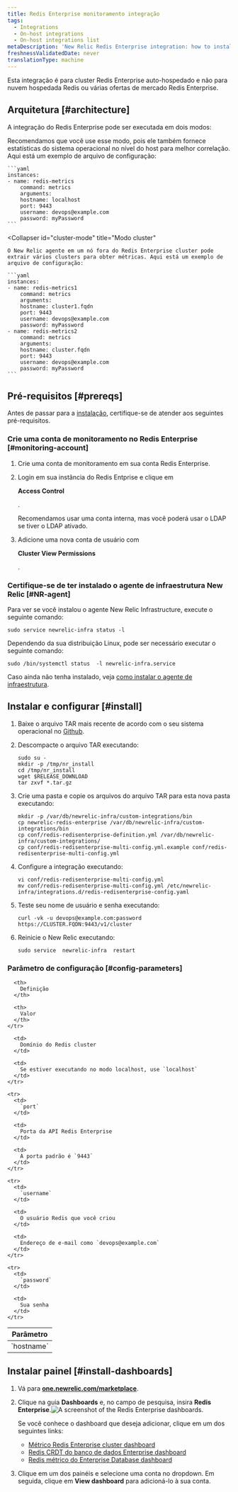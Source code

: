 ```yaml
---
title: Redis Enterprise monitoramento integração
tags:
  - Integrations
  - On-host integrations
  - On-host integrations list
metaDescription: 'New Relic Redis Enterprise integration: how to install it, configure it, and understand the data it reports.'
freshnessValidatedDate: never
translationType: machine
---
```



Esta integração é para cluster Redis Enterprise auto-hospedado e não para nuvem hospedada Redis ou várias ofertas de mercado Redis Enterprise.

## Arquitetura [#architecture]

A integração do Redis Enterprise pode ser executada em dois modos:

<CollapserGroup>
  <Collapser
    id="localhost-mode"
    title="Modo localhost"
  >
    Recomendamos que você use esse modo, pois ele também fornece estatísticas do sistema operacional no nível do host para melhor correlação. Aqui está um exemplo de arquivo de configuração:

    ```yaml
    instances:
    - name: redis-metrics
        command: metrics
        arguments:
        hostname: localhost
        port: 9443
        username: devops@example.com
        password: myPassword
    ```
  </Collapser>

  <Collapser
    id="cluster-mode"
    title="Modo cluster"
  >
    O New Relic agente em um nó fora do Redis Enterprise cluster pode extrair vários clusters para obter métricas. Aqui está um exemplo de arquivo de configuração:

    ```yaml
    instances:
    - name: redis-metrics1
        command: metrics
        arguments:
        hostname: cluster1.fqdn
        port: 9443
        username: devops@example.com
        password: myPassword
    - name: redis-metrics2
        command: metrics
        arguments:
        hostname: cluster.fqdn
        port: 9443
        username: devops@example.com
        password: myPassword
    ```
  </Collapser>
</CollapserGroup>

## Pré-requisitos [#prereqs]

Antes de passar para a [instalação](#install), certifique-se de atender aos seguintes pré-requisitos.

### Crie uma conta de monitoramento no Redis Enterprise [#monitoring-account]

1. Crie uma conta de monitoramento em sua conta Redis Enterprise.

2. Login em sua instância do Redis Entprise e clique em

   <DNT>**Access Control**</DNT>

   .

   <Callout variant="tip">Recomendamos usar uma conta interna, mas você poderá usar o LDAP se tiver o LDAP ativado.</Callout>

3. Adicione uma nova conta de usuário com

   <DNT>**Cluster View Permissions**</DNT>

   .

### Certifique-se de ter instalado o agente de infraestrutura New Relic [#NR-agent]

Para ver se você instalou o agente New Relic Infrastructure, execute o seguinte comando:

```shell
sudo service newrelic-infra status -l
```

Dependendo da sua distribuição Linux, pode ser necessário executar o seguinte comando:

```shell
sudo /bin/systemctl status  -l newrelic-infra.service
```

Caso ainda não tenha instalado, veja [como instalar o agente de infraestrutura](/docs/infrastructure/install-infrastructure-agent/get-started/install-infrastructure-agent/).

## Instalar e configurar [#install]

1. Baixe o arquivo TAR mais recente de acordo com o seu sistema operacional no [Github](https://github.com/redis-field-engineering/newrelic-redis-enterprise/releases).

2. Descompacte o arquivo TAR executando:

   ```shell
   sudo su -
   mkdir -p /tmp/nr_install
   cd /tmp/nr_install
   wget $RELEASE_DOWNLOAD
   tar zxvf *.tar.gz 
   ```

3. Crie uma pasta e copie os arquivos do arquivo TAR para esta nova pasta executando:

   ```shell
   mkdir -p /var/db/newrelic-infra/custom-integrations/bin
   cp newrelic-redis-enterprise /var/db/newrelic-infra/custom-integrations/bin
   cp conf/redis-redisenterprise-definition.yml /var/db/newrelic-infra/custom-integrations/
   cp conf/redis-redisenterprise-multi-config.yml.example conf/redis-redisenterprise-multi-config.yml
   ```

4. Configure a integração executando:

   ```shell
   vi conf/redis-redisenterprise-multi-config.yml
   mv conf/redis-redisenterprise-multi-config.yml /etc/newrelic-infra/integrations.d/redis-redisenterprise-config.yaml
   ```

5. Teste seu nome de usuário e senha executando:

   ```shell
   curl -vk -u devops@example.com:password https://CLUSTER.FQDN:9443/v1/cluster
   ```

6. Reinicie o New Relic executando:

   ```shell
   sudo service  newrelic-infra  restart
   ```

<InstallFeedback/>

### Parâmetro de configuração [#config-parameters]

<table>
  <thead>
    <tr>
      <th style={{ width: "200px" }}>
        Parâmetro
      </th>

      <th>
        Definição
      </th>

      <th>
        Valor
      </th>
    </tr>
  </thead>

  <tbody>
    <tr>
      <td>
        `hostname`
      </td>

      <td>
        Domínio do Redis cluster
      </td>

      <td>
        Se estiver executando no modo localhost, use `localhost`
      </td>
    </tr>

    <tr>
      <td>
        `port`
      </td>

      <td>
        Porta da API Redis Enterprise
      </td>

      <td>
        A porta padrão é `9443`
      </td>
    </tr>

    <tr>
      <td>
        `username`
      </td>

      <td>
        O usuário Redis que você criou
      </td>

      <td>
        Endereço de e-mail como `devops@example.com`
      </td>
    </tr>

    <tr>
      <td>
        `password`
      </td>

      <td>
        Sua senha
      </td>
    </tr>
  </tbody>
</table>

## Instalar painel [#install-dashboards]

1. Vá para <DNT>**[one.newrelic.com/marketplace](https://one.newrelic.com/marketplace)**</DNT>.

2. Clique na guia <DNT>**Dashboards**</DNT> e, no campo de pesquisa, insira <DNT>**Redis Enterprise**</DNT>.<img title="Redis Enterprise dashboards" alt="A screenshot of the Redis Enterprise dashboards." src={infrastructureRedisEnterpriseDashboard}/>

   <Callout variant="tip">
     Se você conhece o dashboard que deseja adicionar, clique em um dos seguintes links:

     * [Métrico Redis Enterprise cluster dashboard](https://one.newrelic.com/marketplace?state=51bb87db-0e38-0700-be7a-8fb16d608735)
     * [Redis CRDT do banco de dados Enterprise dashboard](https://one.newrelic.com/marketplace?state=3dd588b8-ef40-85b6-17f5-49ca63ad25e3)
     * [Redis métrico do Enterprise Database dashboard](https://one.newrelic.com/marketplace?state=8d596a92-8338-1657-4b08-3c520845fec6)
   </Callout>

3. Clique em um dos painéis e selecione uma conta no dropdown. Em seguida, clique em <DNT>**View dashboard**</DNT> para adicioná-lo à sua conta.